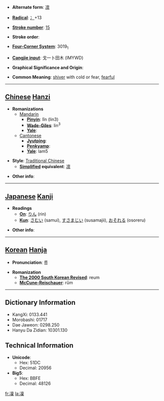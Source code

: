 * '''Alternate form''': [[凛]]

* '''[[Wiktionary:Chinese radical index| Radical]]''': [[Wiktionary:Chinese radical index 冫|冫]]+13

* '''[[Wiktionary:Chinese total strokes index|Stroke number]]''': [[Wiktionary:Chinese total strokes index 15|15]]

* '''Stroke order''': 

* '''[[Wiktionary:Chinese four corner index|Four-Corner System]]''': 3019<sub>1</sub>

* '''[[Wiktionary:Chinese Cangjie index|Cangjie input]]''': 戈一卜田木 (IMYWD)

* '''Graphical Significance and Origin''': 

* '''Common Meaning''': [[shiver]] with cold or fear, [[fearful]]

----

== [[Chinese]] [[Hanzi]] ==

* '''Romanizations'''
** [[Mandarin]]
*** '''[[Pinyin]]''': lǐn (lin3)
*** '''[[Wade-Giles]]''': lin<sup>3</sup>
*** '''[[Yale]]''': 
**[[Cantonese]]
***'''[[Jyutping]]''':
***'''[[Penkyamp]]''': 
***'''[[Yale]]''': lam5

* '''Style''': [[Traditional Chinese]] 
** '''[[Simplified Chinese|Simplified]] equivalent''': [[凛]]

* '''Other info''': 

----

== [[Japanese]] [[Kanji]] ==

* '''Readings'''
** '''[[On]]''': [[りん]] (rin)
** '''[[Kun]]''': [[さむい]] (samui), [[すさまじい]] (susamajii), [[おそれる]] (osoreru)

* '''Other info''':  

----

== [[Korean]] [[Hanja]] ==

* '''Pronunciation''': 름

* '''Romanization'''
** '''[[The 2000 South Korean Revised Romanization|The 2000 South Korean Revised]]''': reum
** '''[[McCune-Reischauer]]''': rŭm

----

== Dictionary Information ==

* KangXi: 0133.441
* Morobashi: 01717
* Dae Jaweon: 0298.250
* Hanyu Da Zidian: 10301.130

== Technical Information ==

* '''Unicode''':
** Hex: 51DC
** Decimal: 20956
* '''Big5''':
** Hex: BBFE
** Decimal: 48126

[[fr:凜]]
[[la:凜]]